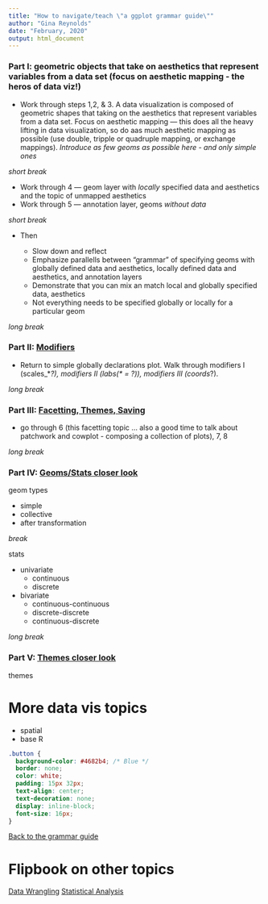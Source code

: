 ```yaml
---
title: "How to navigate/teach \"a ggplot grammar guide\""
author: "Gina Reynolds"
date: "February, 2020"
output: html_document
---
```



### Part I: geometric objects that take on aesthetics that represent variables from a data set (focus on aesthetic mapping - the heros of data viz!)

- Work through steps 1,2, & 3. A data visualization is composed of geometric shapes that taking on the aesthetics that represent variables from a data set.   Focus on aesthetic mapping --- this does all the heavy lifting in data visualization, so do aas much aesthetic mapping as possible (use double, tripple or quadruple mapping, or exchange mappings). *Introduce as few geoms as possible here - and only simple ones*

*short break*

- Work through 4 --- geom layer with *locally* specified data and aesthetics and the topic of unmapped aesthetics
- Work through 5 --- annotation layer, geoms *without data*

*short break*

- Then

  - Slow down and reflect
  - Emphasize parallells between "grammar" of specifying geoms with globally defined data and aesthetics, locally defined data and aesthetics, and annotation layers
  - Demonstrate that you can mix an match local and globally specified data, aesthetics
  - Not everything needs to be specified globally or locally for a particular geom

*long break*

### Part II: [Modifiers](modifiers.html#4){target="_blank"}

- Return to simple globally declarations plot.  Walk through modifiers I (scales_\*_?), modifiers II (labs(\* = ?)), modifiers III (coords_?).  

*long break*


### Part III: [Facetting, Themes, Saving](facets_themes_ggsave.html){target="_blank"}

- go through 6 (this facetting topic ... also a good time to talk about patchwork and cowplot - composing a collection of plots), 7, 8


*long break*

### Part IV: [Geoms/Stats closer look](geoms.html){target="_blank"}

geom types

  - simple
  - collective
  - after transformation

*break*

stats

- univariate
  - continuous
  - discrete

- bivariate
  - continuous-continuous
  - discrete-discrete
  - continuous-discrete

*long break*

### Part V: [Themes closer look](taming_themes_in_ggplot.html){target="_blank"}

themes




# More data vis topics

- spatial
- base R

```css
.button {
  background-color: #4682b4; /* Blue */
  border: none;
  color: white;
  padding: 15px 32px;
  text-align: center;
  text-decoration: none;
  display: inline-block;
  font-size: 16px;
}
```


<a href="https://evamaerey.github.io/ggplot2_grammar_guide/about" class="button">Back to the grammar guide</a>


# Flipbook on other topics





<a href="https://evamaerey.github.io/data_manipulation/about" class="button">Data Wrangling</a>
<a href="https://evamaerey.github.io/statistics/about" class="button">Statistical Analysis</a>




